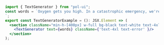 ```jsx
import { TextGenerator } from "pol-ui";
const words = `Oxygen gets you high. In a catastrophic emergency, we're taking giant, panicked breaths. Suddenly you become euphoric, docile. You accept your fate. It's all right here. Emergency water landing, six hundred miles an hour. Blank faces, calm as Hindu cows
`;
export const TextGeneratorExample = (): JSX.Element => (
  <section className="min-h-[400px] w-full bg-black text-white text-4xl text-center font-bold py-20 flex flex-col justify-center">
    <TextGenerator text={words} className={'text-4xl text-error' }/>
  </section>
);
```
